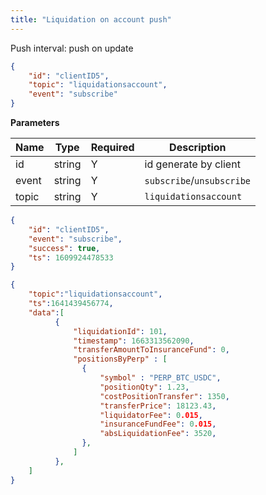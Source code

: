 ```yaml
---
title: "Liquidation on account push"
---
```


Push interval: push on update

```json
{
    "id": "clientID5",
    "topic": "liquidationsaccount",
    "event": "subscribe"
}
```

**Parameters**

| Name   | Type   | Required | Description               |
| ------ | ------ | -------- |---------------------------|
| id     | string | Y        | id generate by client     |
| event  | string | Y        | `subscribe`/`unsubscribe` |
| topic  | string | Y        | `liquidationsaccount`     |

<RequestExample>

```json Response
{
    "id": "clientID5",
    "event": "subscribe",
    "success": true,
    "ts": 1609924478533
}
```
</RequestExample>

<ResponseExample>

```json Subscribed Message
{
    "topic":"liquidationsaccount",
    "ts":1641439456774,
    "data":[
          {
              "liquidationId": 101,
              "timestamp": 1663313562090,
              "transferAmountToInsuranceFund": 0,
              "positionsByPerp" : [
                {
                    "symbol" : "PERP_BTC_USDC",
                    "positionQty": 1.23,
                    "costPositionTransfer": 1350,
                    "transferPrice": 18123.43,
                    "liquidatorFee": 0.015,
                    "insuranceFundFee": 0.015,
                    "absLiquidationFee": 3520,
                },
              ]
          },
    ]
}

```
</ResponseExample>